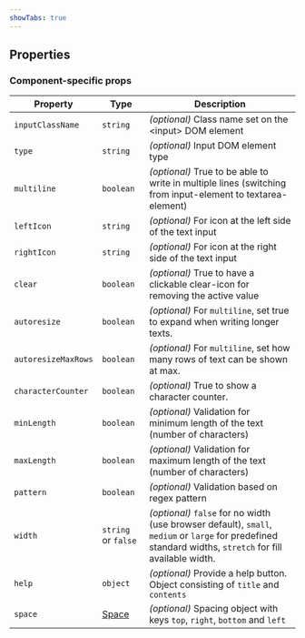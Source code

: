 ```yaml
---
showTabs: true
---
```



## Properties

<DataValueReadwriteProperties type="string" />

### Component-specific props

| Property            | Type                                        | Description                                                                                                                                               |
| ------------------- | ------------------------------------------- | --------------------------------------------------------------------------------------------------------------------------------------------------------- |
| `inputClassName`    | `string`                                    | _(optional)_ Class name set on the &lt;input&gt; DOM element                                                                                              |
| `type`              | `string`                                    | _(optional)_ Input DOM element type                                                                                                                       |
| `multiline`         | `boolean`                                   | _(optional)_ True to be able to write in multiple lines (switching from input-element to textarea-element)                                                |
| `leftIcon`          | `string`                                    | _(optional)_ For icon at the left side of the text input                                                                                                  |
| `rightIcon`         | `string`                                    | _(optional)_ For icon at the right side of the text input                                                                                                 |
| `clear`             | `boolean`                                   | _(optional)_ True to have a clickable clear-icon for removing the active value                                                                            |
| `autoresize`        | `boolean`                                   | _(optional)_ For `multiline`, set true to expand when writing longer texts.                                                                               |
| `autoresizeMaxRows` | `boolean`                                   | _(optional)_ For `multiline`, set how many rows of text can be shown at max.                                                                              |
| `characterCounter`  | `boolean`                                   | _(optional)_ True to show a character counter.                                                                                                            |
| `minLength`         | `boolean`                                   | _(optional)_ Validation for minimum length of the text (number of characters)                                                                             |
| `maxLength`         | `boolean`                                   | _(optional)_ Validation for maximum length of the text (number of characters)                                                                             |
| `pattern`           | `boolean`                                   | _(optional)_ Validation based on regex pattern                                                                                                            |
| `width`             | `string` or `false`                         | _(optional)_ `false` for no width (use browser default), `small`, `medium` or `large` for predefined standard widths, `stretch` for fill available width. |
| `help`              | `object`                                    | _(optional)_ Provide a help button. Object consisting of `title` and `contents`                                                                           |
| `space`             | [Space](/uilib/components/space/properties) | _(optional)_ Spacing object with keys `top`, `right`, `bottom` and `left`                                                                                 |
